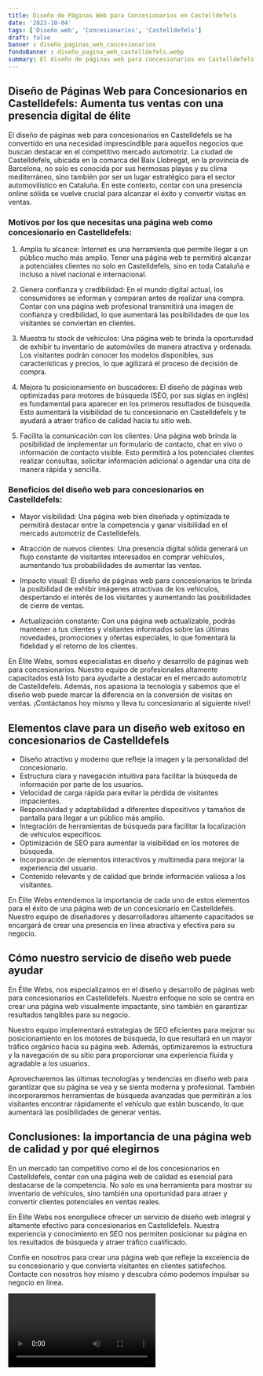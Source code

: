 ```yaml
---
title: Diseño de Páginas Web para Concesionarios en Castelldefels
date: '2023-10-04'
tags: ['Diseño web', 'Concesionarios', 'Castelldefels']
draft: false
banner : diseño_paginas_web_concesionarios
fondoBanner : diseño_pagina_web_castelldefels.webp
summary: El diseño de páginas web para concesionarios en Castelldefels se ha convertido en una necesidad imprescindible para aquellos negocios que buscan destacar en el competitivo mercado automotriz. La ciudad de Castelldefels, ubicada en la comarca del Baix Llobregat, en la provincia de Barcelona, no solo es conocida por sus hermosas playas y su clima mediterráneo, sino también por ser un lugar estratégico para el sector automovilístico en Cataluña. En este contexto, contar con una presencia online sólida se vuelve crucial para alcanzar el éxito y convertir visitas en ventas.
---
```


## Diseño de Páginas Web para Concesionarios en Castelldefels: Aumenta tus ventas con una presencia digital de élite

El diseño de páginas web para concesionarios en Castelldefels se ha convertido en una necesidad imprescindible para aquellos negocios que buscan destacar en el competitivo mercado automotriz. La ciudad de Castelldefels, ubicada en la comarca del Baix Llobregat, en la provincia de Barcelona, no solo es conocida por sus hermosas playas y su clima mediterráneo, sino también por ser un lugar estratégico para el sector automovilístico en Cataluña. En este contexto, contar con una presencia online sólida se vuelve crucial para alcanzar el éxito y convertir visitas en ventas.

### Motivos por los que necesitas una página web como concesionario en Castelldefels:

1. Amplía tu alcance: Internet es una herramienta que permite llegar a un público mucho más amplio. Tener una página web te permitirá alcanzar a potenciales clientes no solo en Castelldefels, sino en toda Cataluña e incluso a nivel nacional e internacional.

2. Genera confianza y credibilidad: En el mundo digital actual, los consumidores se informan y comparan antes de realizar una compra. Contar con una página web profesional transmitirá una imagen de confianza y credibilidad, lo que aumentará las posibilidades de que los visitantes se conviertan en clientes.

3. Muestra tu stock de vehículos: Una página web te brinda la oportunidad de exhibir tu inventario de automóviles de manera atractiva y ordenada. Los visitantes podrán conocer los modelos disponibles, sus características y precios, lo que agilizará el proceso de decisión de compra.

4. Mejora tu posicionamiento en buscadores: El diseño de páginas web optimizadas para motores de búsqueda (SEO, por sus siglas en inglés) es fundamental para aparecer en los primeros resultados de búsqueda. Esto aumentará la visibilidad de tu concesionario en Castelldefels y te ayudará a atraer tráfico de calidad hacia tu sitio web.

5. Facilita la comunicación con los clientes: Una página web brinda la posibilidad de implementar un formulario de contacto, chat en vivo o información de contacto visible. Esto permitirá a los potenciales clientes realizar consultas, solicitar información adicional o agendar una cita de manera rápida y sencilla.

### Beneficios del diseño web para concesionarios en Castelldefels:

- Mayor visibilidad: Una página web bien diseñada y optimizada te permitirá destacar entre la competencia y ganar visibilidad en el mercado automotriz de Castelldefels.

- Atracción de nuevos clientes: Una presencia digital sólida generará un flujo constante de visitantes interesados en comprar vehículos, aumentando tus probabilidades de aumentar las ventas.

- Impacto visual: El diseño de páginas web para concesionarios te brinda la posibilidad de exhibir imágenes atractivas de los vehículos, despertando el interés de los visitantes y aumentando las posibilidades de cierre de ventas.

- Actualización constante: Con una página web actualizable, podrás mantener a tus clientes y visitantes informados sobre las últimas novedades, promociones y ofertas especiales, lo que fomentará la fidelidad y el retorno de los clientes.

En Élite Webs, somos especialistas en diseño y desarrollo de páginas web para concesionarios. Nuestro equipo de profesionales altamente capacitados está listo para ayudarte a destacar en el mercado automotriz de Castelldefels. Además, nos apasiona la tecnología y sabemos que el diseño web puede marcar la diferencia en la conversión de visitas en ventas. ¡Contáctanos hoy mismo y lleva tu concesionario al siguiente nivel!

<GifSeo />

<Cta />

## Elementos clave para un diseño web exitoso en concesionarios de Castelldefels

- Diseño atractivo y moderno que refleje la imagen y la personalidad del concesionario.
- Estructura clara y navegación intuitiva para facilitar la búsqueda de información por parte de los usuarios.
- Velocidad de carga rápida para evitar la pérdida de visitantes impacientes.
- Responsividad y adaptabilidad a diferentes dispositivos y tamaños de pantalla para llegar a un público más amplio.
- Integración de herramientas de búsqueda para facilitar la localización de vehículos específicos.
- Optimización de SEO para aumentar la visibilidad en los motores de búsqueda.
- Incorporación de elementos interactivos y multimedia para mejorar la experiencia del usuario.
- Contenido relevante y de calidad que brinde información valiosa a los visitantes.

En Élite Webs entendemos la importancia de cada uno de estos elementos para el éxito de una página web de un concesionario en Castelldefels. Nuestro equipo de diseñadores y desarrolladores altamente capacitados se encargará de crear una presencia en línea atractiva y efectiva para su negocio.

## Cómo nuestro servicio de diseño web puede ayudar

En Élite Webs, nos especializamos en el diseño y desarrollo de páginas web para concesionarios en Castelldefels. Nuestro enfoque no solo se centra en crear una página web visualmente impactante, sino también en garantizar resultados tangibles para su negocio.

Nuestro equipo implementará estrategias de SEO eficientes para mejorar su posicionamiento en los motores de búsqueda, lo que resultará en un mayor tráfico orgánico hacia su página web. Además, optimizaremos la estructura y la navegación de su sitio para proporcionar una experiencia fluida y agradable a los usuarios.

Aprovecharemos las últimas tecnologías y tendencias en diseño web para garantizar que su página se vea y se sienta moderna y profesional. También incorporaremos herramientas de búsqueda avanzadas que permitirán a los visitantes encontrar rápidamente el vehículo que están buscando, lo que aumentará las posibilidades de generar ventas.

## Conclusiones: la importancia de una página web de calidad y por qué elegirnos

En un mercado tan competitivo como el de los concesionarios en Castelldefels, contar con una página web de calidad es esencial para destacarse de la competencia. No solo es una herramienta para mostrar su inventario de vehículos, sino también una oportunidad para atraer y convertir clientes potenciales en ventas reales.

En Élite Webs nos enorgullece ofrecer un servicio de diseño web integral y altamente efectivo para concesionarios en Castelldefels. Nuestra experiencia y conocimiento en SEO nos permiten posicionar su página en los resultados de búsqueda y atraer tráfico cualificado.

Confíe en nosotros para crear una página web que refleje la excelencia de su concesionario y que convierta visitantes en clientes satisfechos. Contacte con nosotros hoy mismo y descubra cómo podemos impulsar su negocio en línea.

<Video />

<CtaBot job='Concesionarios' city='Castelldefels'/>

<Gmaps query='Castelldefels+españa+maps' />